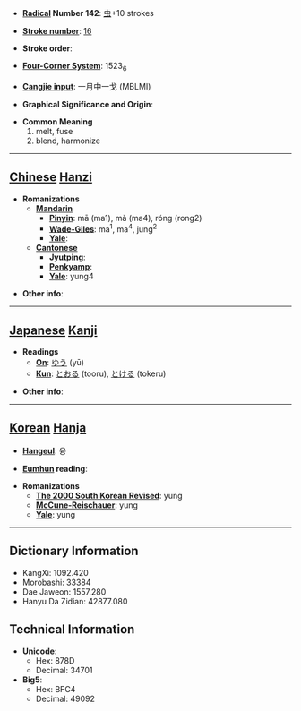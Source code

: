 * '''[[Wiktionary:Chinese radical index| Radical]] Number 142''': [[Wiktionary:Chinese radical index 虫|虫]]+10 strokes

* '''[[Wiktionary:Chinese total strokes index|Stroke number]]''': [[Wiktionary:Chinese total strokes index 16|16]]

* '''Stroke order''': 

* '''[[Wiktionary:Chinese four corner index|Four-Corner System]]''': 1523<sub>6</sub>

* '''[[Wiktionary:Chinese Cangjie index|Cangjie input]]''': 一月中一戈 (MBLMI)

* '''Graphical Significance and Origin''': 

* '''Common Meaning'''
*#melt, fuse
*# blend, harmonize


----

== [[Chinese]] [[Hanzi]] ==

* '''Romanizations'''
** '''[[Mandarin]]'''
*** '''[[Pinyin]]''': mā (ma1), mà (ma4), róng (rong2)
*** '''[[Wade-Giles]]''': ma<sup>1</sup>, ma<sup>4</sup>, jung<sup>2</sup>
*** '''[[Yale]]''': 
** '''[[Cantonese]]'''
*** '''[[Jyutping]]''':
*** '''[[Penkyamp]]''': 
*** '''[[Yale]]''': yung4

* '''Other info''': 

----

== [[Japanese]] [[Kanji]] ==

* '''Readings'''
** '''[[On]]''': [[ゆう]] (yū)
** '''[[Kun]]''': [[とおる]] (tooru), [[とける]] (tokeru)

* '''Other info''':  

----

== [[Korean]] [[Hanja]] ==

* '''[[Hangeul]]''': 융

* '''[[Eumhun]] reading''': 

* '''Romanizations'''
** '''[[The 2000 South Korean Revised Romanization|The 2000 South Korean Revised]]''': yung
** '''[[McCune-Reischauer]]''': yung
** '''[[Yale]]''': yung

----

== Dictionary Information ==

* KangXi: 1092.420
* Morobashi: 33384
* Dae Jaweon: 1557.280
* Hanyu Da Zidian: 42877.080

== Technical Information ==

* '''Unicode''':
** Hex: 878D
** Decimal: 34701
* '''Big5''':
** Hex: BFC4
** Decimal: 49092